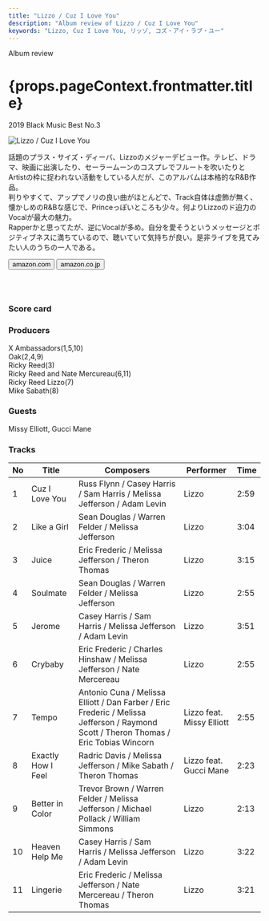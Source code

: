 ```yaml
---
title: "Lizzo / Cuz I Love You"
description: "Album review of Lizzo / Cuz I Love You"
keywords: "Lizzo, Cuz I Love You, リッゾ, コズ・アイ・ラブ・ユー"
---
```





<p className="largeP">Album review</p>
<h1 className="h1--no--margin">{props.pageContext.frontmatter.title}</h1>
<p className="largeP">
  <Link to="/best50/2019/">2019 Black Music Best No.3</Link>
</p>

<Row  className="image-card-group">
	<Column colMd={3} colLg={4} noGutterMdLeft="">
       <ImageCard>

![Lizzo / Cuz I Love You](../../images/cd/lizzo1L.png)

</ImageCard>
	</Column>
	<Column colMd={4} colLg={8} noGutterMdLeft="">
	<p>
	話題のプラス・サイズ・ディーバ、Lizzoのメジャーデビュー作。テレビ、ドラマ、映画に出演したり、セーラームーンのコスプレでフルートを吹いたりとArtistの枠に捉われない活動をしている人だが、このアルバムは本格的なR&B作品。
	<br/>判りやすくて、アップでノリの良い曲がほとんどで、Track自体は虚飾が無く、懐かしめのR&Bな感じで、Princeっぽいところも少々。何よりLizzoのド迫力のVocalが最大の魅力。
	<br/>Rapperかと思ってたが、逆にVocalが多め。自分を愛そうというメッセージとポジティブネスに満ちているので、聴いていて気持ちが良い。是非ライブを見てみたい人のうちの一人である。
	</p>
	<div>
	  <Button className="button-right-mergin"  href="https://amzn.to/2TQFapy" renderIcon={ArrowUpRight} size='sm' kind='primary'>
      amazon.com
    </Button>
    <Button className="button-right-mergin"  href="https://amzn.to/2TScXP2" renderIcon={ArrowUpRight} size='sm' kind='secondary'>
      amazon.co.jp
    </Button>
	</div>
	<a style="display:inline-block;overflow:hidden;background:url(https://linkmaker.itunes.apple.com/ja-jp/lockup.svg?releaseDate=2019-04-19&kind=album&bubble=apple_music&style=mono-black) no-repeat;width:180px;height:45px;" href="https://geo.music.apple.com/jp/album/cuz-i-love-you/1452318774?mt=1&app=music&ls=1&at=11lcug"></a>
	</Column>
</Row>
<Row >
	<Column colMd={4} colLg={4} noGutterMdLeft="">
<div>
  <h3>Score card</h3>
	<SliderJS1 value="2" />
  <SliderJS2 value="3" />
	<SliderJS3 value="1" />
  <SliderJS4 value="9" />
</div>
</Column>
<Column colMd={8} colLg={8} noGutterMdLeft="">
<div>
<h3>Producers</h3>
<p>
	X Ambassadors(1,5,10)
	<br/>Oak(2,4,9)
	<br/>Ricky Reed(3)
	<br/>Ricky Reed and Nate Mercureau(6,11)
	<br/>Ricky Reed Lizzo(7)
	<br/>Mike Sabath(8)
</p>
<h3>Guests</h3>
<p>
	Missy Elliott, Gucci Mane
</p>
</div>
</Column>
</Row>

<h3>Tracks</h3>

| No  | Title              | Composers                                                                                                                             | Performer                 | Time |
| --- | ------------------ | ------------------------------------------------------------------------------------------------------------------------------------- | ------------------------- | ---- |
| 1   | Cuz I Love You     | Russ Flynn / Casey Harris / Sam Harris / Melissa Jefferson / Adam Levin                                                               | Lizzo                     | 2:59 |
| 2   | Like a Girl        | Sean Douglas / Warren Felder / Melissa Jefferson                                                                                      | Lizzo                     | 3:04 |
| 3   | Juice              | Eric Frederic / Melissa Jefferson / Theron Thomas                                                                                     | Lizzo                     | 3:15 |
| 4   | Soulmate           | Sean Douglas / Warren Felder / Melissa Jefferson                                                                                      | Lizzo                     | 2:55 |
| 5   | Jerome             | Casey Harris / Sam Harris / Melissa Jefferson / Adam Levin                                                                            | Lizzo                     | 3:51 |
| 6   | Crybaby            | Eric Frederic / Charles Hinshaw / Melissa Jefferson / Nate Mercereau                                                                  | Lizzo                     | 2:55 |
| 7   | Tempo              | Antonio Cuna / Melissa Elliott / Dan Farber / Eric Frederic / Melissa Jefferson / Raymond Scott / Theron Thomas / Eric Tobias Wincorn | Lizzo feat. Missy Elliott | 2:55 |
| 8   | Exactly How I Feel | Radric Davis / Melissa Jefferson / Mike Sabath / Theron Thomas                                                                        | Lizzo feat. Gucci Mane    | 2:23 |
| 9   | Better in Color    | Trevor Brown / Warren Felder / Melissa Jefferson / Michael Pollack / William Simmons                                                  | Lizzo                     | 2:13 |
| 10  | Heaven Help Me     | Casey Harris / Sam Harris / Melissa Jefferson / Adam Levin                                                                            | Lizzo                     | 3:22 |
| 11  | Lingerie           | Eric Frederic / Melissa Jefferson / Nate Mercereau / Theron Thomas                                                                    | Lizzo                     | 3:21 |
